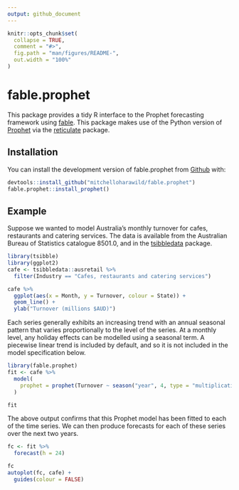 ```yaml
---
output: github_document
---
```


<!-- README.md is generated from README.Rmd. Please edit that file -->

```r
knitr::opts_chunk$set(
  collapse = TRUE,
  comment = "#>",
  fig.path = "man/figures/README-",
  out.width = "100%"
)
```
# fable.prophet

This package provides a tidy R interface to the Prophet forecasting framework using [fable](https://github.com/tidyverts/fable). This package makes use of the Python version of [Prophet](https://github.com/facebook/prophet) via the [reticulate](https://github.com/rstudio/reticulate) package.

## Installation

You can install the development version of fable.prophet from [Github](https://github.com/mitchelloharawild/fable.prophet) with:

``` r
devtools::install_github("mitchelloharawild/fable.prophet")
fable.prophet::install_prophet()
```

## Example

Suppose we wanted to model Australia's monthly turnover for cafes, restaurants and catering services. The data is available from the Australian Bureau of Statistics catalogue 8501.0, and in the [tsibbledata](https://github.com/tidyverts/tsibbledata) package.

```r
library(tsibble)
library(ggplot2)
cafe <- tsibbledata::ausretail %>% 
  filter(Industry == "Cafes, restaurants and catering services")
```
```r
cafe %>% 
  ggplot(aes(x = Month, y = Turnover, colour = State)) + 
  geom_line() + 
  ylab("Turnover (millions $AUD)")
```

Each series generally exhibits an increasing trend with an annual seasonal pattern that varies proportionally to the level of the series. At a monthly level, any holiday effects can be modelled using a seasonal term. A piecewise linear trend is included by default, and so it is not included in the model specification below.

```r
library(fable.prophet)
fit <- cafe %>% 
  model(
    prophet = prophet(Turnover ~ season("year", 4, type = "multiplicative"))
  )
```

```r
fit
```

The above output confirms that this Prophet model has been fitted to each of the time series. We can then produce forecasts for each of these series over the next two years.

```r
fc <- fit %>% 
  forecast(h = 24)
```

```r
fc
autoplot(fc, cafe) + 
  guides(colour = FALSE)
```

